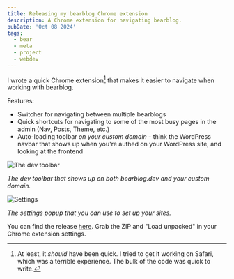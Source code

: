```yaml
---
title: Releasing my bearblog Chrome extension
description: A Chrome extension for navigating bearblog.
pubDate: 'Oct 08 2024'
tags:
  - bear
  - meta
  - project
  - webdev
---
```


I wrote a quick Chrome extension[^1] that makes it easier to navigate when working with bearblog. 

Features:

- Switcher for navigating between multiple bearblogs
- Quick shortcuts for navigating to some of the most busy pages in the admin (Nav, Posts, Theme, etc.)
- Auto-loading toolbar _on your custom domain_ - think the WordPress navbar that shows up when you're authed on your WordPress site, and looking at the frontend

![The dev toolbar](https://bear-images.sfo2.cdn.digitaloceanspaces.com/kristian/302x.webp)

_The dev toolbar that shows up on both bearblog.dev _and_ your custom domain._

<img alt="Settings" src="https://bear-images.sfo2.cdn.digitaloceanspaces.com/kristian/352x.webp" style="max-width: 280px" />

_The settings popup that you can use to set up your sites._

You can find the release [here](https://github.com/kristianfreeman/bearblog-dev-toolbar/releases/tag/v1.0.1). Grab the ZIP and "Load unpacked" in your Chrome extension settings.

[^1]: At least, it _should_ have been quick. I tried to get it working on Safari, which was a terrible experience. The bulk of the code was quick to write.

